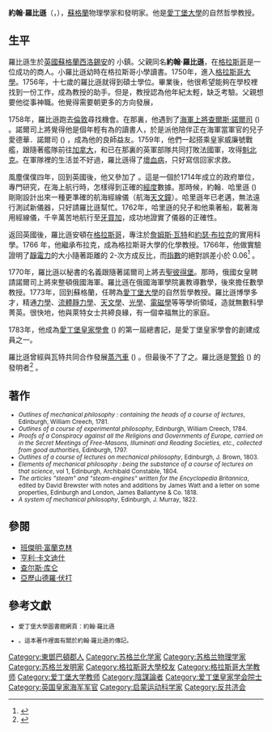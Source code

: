 {{NoteTA
|G1=物理學
}}
{{Infobox_Scientist
| name = 約翰·羅比遜
| image = John Robison.png
| image_size        = 150px
| caption = John Robison
| birth_date = {{birth date|1739|2|4}}
| birth_place = {{flag|大不列顛王國}}[[蘇格蘭|蘇格蘭]][[西洛錫安|西洛錫安]]{{lang|en|Boghall}}
| death_date = {{death date and age|1805|1|30|1739|2|4}}
| residence = [[英國|英國]]
| nationality = [[蘇格蘭|蘇格蘭]]
| field = [[物理學|物理學]]
| work_institution = [[格拉斯哥大學|格拉斯哥大學]]， [[愛丁堡大學|愛丁堡大學]]
| alma_mater = [[格拉斯哥大學|格拉斯哥大學]]
}}

'''約翰·羅比遜'''（{{lang-en|'''John Robison'''}}，{{bd|1739年|2月4日|1805年|1月30日|catIdx=R}}），[[蘇格蘭|蘇格蘭]]物理學家和發明家。他是[[愛丁堡大學|愛丁堡大學]]的自然哲學教授。

==生平==
羅比遜生於[[英國|英國]][[蘇格蘭|蘇格蘭]][[西洛錫安|西洛錫安]]的 {{lang|en|Boghall}} 小鎮。父親同名'''約翰·羅比遜'''，在[[格拉斯哥|格拉斯哥]]是一位成功的商人。小羅比遜幼時在格拉斯哥小學讀書。1750年，進入[[格拉斯哥大學|格拉斯哥大學]]。1756年，十七歲的羅比遜就得到碩士學位。畢業後，他很希望能夠在學校裡找到一份工作，成為教授的助手。但是，教授認為他年紀太輕，缺乏考驗。父親想要他從事神職。他覺得需要朝更多的方向發展，

1758年，羅比遜跑去[[倫敦|倫敦]]尋找機會。在那裏，他遇到了[[海軍上將|海軍上將]][[查爾斯·諾爾司|查爾斯·諾爾司]] ({{lang|en|Charles Knowles}}) 。諾爾司上將覺得他是個年輕有為的讀書人，於是派他陪伴正在海軍當軍官的兒子愛德華．諾爾司 ({{lang|en|Edward Knowles}}) ，成為他的良師益友。1759年，他們一起搭乘皇家威廉號戰艦，跟隨著艦隊前往[[加拿大|加拿大]]，和已在那裏的英軍部隊共同打敗法國軍，攻得[[魁北克|魁北克]]。在軍隊裡的生活並不好過，羅比遜得了[[壞血病|壞血病]]，只好寫信回家求救。

風塵僕僕四年，回到英國後，他又參加了 {{lang|en|Board of Longitude}} 。這是一個於1714年成立的政府單位，專門研究，在海上航行時，怎樣得到正確的[[經度|經度]]數據。那時候，約翰．哈里遜 ({{lang|en|John Harrison}}) 剛剛設計出來一種更準確的航海經線儀（航海[[天文鐘|天文鐘]]）。哈里遜年已老邁，無法遠行測試新儀器，只好請羅比遜幫忙。1762年，哈里遜的兒子和他乘著船，載著海用經線儀，千辛萬苦地航行至[[牙買加|牙買加]]，成功地證實了儀器的正確性。

返回英國後，羅比遜安頓在[[格拉斯哥|格拉斯哥]]，專注於[[詹姆斯·瓦特|詹姆斯·瓦特]]和[[約瑟·布拉克|約瑟·布拉克]]的實用科學。1766 年，他繼承布拉克，成為格拉斯哥大學的化學教授。1766年，他做實驗證明了[[靜電力|靜電力]]的大小隨著距離的 2-次方成反比，而[[指數|指數]]的絕對誤差小於 0.06<ref>{{cite book | author=Whittaker, E. T.|title=A history of the theories of aether and electricity. Vol 1| pages= pp. 51|publisher=Nelson, London |year=1951|url =http://www.archive.org/details/historyoftheorie00whitrich}}</ref> 。

1770年，羅比遜以秘書的名義跟隨著諾爾司上將去[[聖彼得堡|聖彼得堡]]。那時，俄國女皇聘請諾爾司上將來整頓俄國海軍。羅比遜在俄國海軍學院裏教導數學，後來擔任數學教授。1773年，回到蘇格蘭，任聘為[[愛丁堡大學|愛丁堡大學]]的自然哲學教授。羅比遜博學多才，精通[[力學|力學]]、[[流體靜力學|流體靜力學]]、[[天文學|天文學]]、[[光學|光學]]、[[電磁學|電磁學]]等等學術領域，造就無數科學菁英。很快地，他與萊特女士共締良緣，有一個幸福無比的家庭。

1783年，他成為[[愛丁堡皇家學會|愛丁堡皇家學會]] ({{lang|en|Royal Society of Edinburgh}}) 的第一屆總書記，是愛丁堡皇家學會的創建成員之一。

羅比遜曾經與瓦特共同合作發展[[蒸汽車|蒸汽車]] ({{lang|en|steam car}}) 。但最後不了了之。羅比遜是[[警鈴|警鈴]] ({{lang|en|siren}}) 的發明者<ref>{{cite encyclopedia|title=約翰．羅比遜|encyclopedia=大英百科全書|date=1799|edition= 3 }}</ref>  。

==著作==
<small>
* ''Outlines of mechanical philosophy : containing the heads of a course of lectures'', Edinburgh, William Creech, 1781.
* ''Outlines of a course of experimental philosophy'', Edinburgh, William Creech, 1784.  
* ''Proofs of a Conspiracy against all the Religions and Governments of Europe, carried on in the Secret Meetings of Free-Masons, Illuminati and Reading Societies, etc., collected from good authorities'', Edinburgh, 1797.
* ''Outlines of a course of lectures on mechanical philosophy'', Edinburgh, J. Brown, 1803. 
* ''Elements of mechanical philosophy : being the substance of a course of lectures on that science'', vol 1, Edinburgh, Archibald Constable, 1804.
* ''The articles "steam" and "steam-engines" written for the Encyclopedia Britannica'', edited by David Brewster with notes and additions by James Watt and a letter on some properties, Edinburgh and London, James Ballantyne & Co. 1818. 
* ''A system of mechanical philosophy'', Edinburgh, J. Murray, 1822.
</small>

==參閱==
*[[班傑明·富蘭克林|班傑明·富蘭克林]]
*[[亨利·卡文迪什|亨利·卡文迪什]]
*[[查尔斯·库仑|查尔斯·库仑]]
*[[亞歷山德羅·伏打|亞歷山德羅·伏打]]

==參考文獻==
{{reflist}}
<small>
*愛丁堡大學圖書館網頁：約翰·羅比遜{{Citation|title=簡介 |url=http://www.nahste.ac.uk/cgi-bin/view_isad.pl?id=GB-0237-John-Robison&view=basic |deadurl=yes |archiveurl=https://web.archive.org/web/20070701033532/http://www.nahste.ac.uk/cgi-bin/view_isad.pl?id=GB-0237-John-Robison&view=basic |archivedate=2007-07-01 }}
*{{Citation|last=Playfair|first=John|title =The works of John Playfair, ESQ.|year=1822|volume=4|pages=121}}。這本著作裡面有關於約翰·羅比遜的傳記。
</small>

{{Authority control}}

{{DEFAULTSORT:Robison, John}}
[[Category:東鄧巴頓郡人|Category:東鄧巴頓郡人]]
[[Category:苏格兰化学家|Category:苏格兰化学家]]
[[Category:苏格兰物理学家|Category:苏格兰物理学家]]
[[Category:苏格兰发明家|Category:苏格兰发明家]]
[[Category:格拉斯哥大學校友|Category:格拉斯哥大學校友]]
[[Category:格拉斯哥大学教师|Category:格拉斯哥大学教师]]
[[Category:爱丁堡大学教师|Category:爱丁堡大学教师]]
[[Category:陰謀論者|Category:陰謀論者]]
[[Category:爱丁堡皇家学会院士|Category:爱丁堡皇家学会院士]]
[[Category:英国皇家海军军官|Category:英国皇家海军军官]]
[[Category:启蒙运动科学家|Category:启蒙运动科学家]]
[[Category:反共济会|Category:反共济会]]